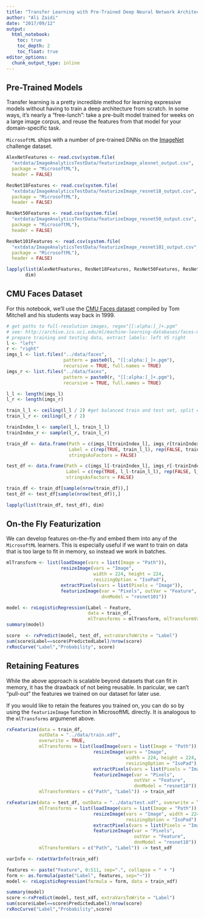 ```yaml
---
title: "Transfer Learning with Pre-Trained Deep Neural Network Architectures -- The Shallow End of Deep Learning"
author: "Ali Zaidi"
date: "2017/09/12"
output: 
  html_notebook:
    toc: true
    toc_depth: 2
    toc_float: true
editor_options: 
  chunk_output_type: inline
---
```


## Pre-Trained Models

Transfer learning is a pretty incredible method for learning expressive models without having to train a deep architecture from scratch. In some ways, it's nearly a "free-lunch": take a pre-built model trained for weeks on a large image corpus, and reuse the features from that model for your domain-specific task.

`MicrosoftML` ships with a number of pre-trained DNNs on the [ImageNet](http://www.image-net.org/) challenge dataset.

```r
AlexNetFeatures <- read.csv(system.file(
  "extdata/ImageAnalyticsTestData/featurizeImage_alexnet_output.csv",
  package = "MicrosoftML"), 
  header = FALSE)

ResNet18Features <- read.csv(system.file(
  "extdata/ImageAnalyticsTestData/featurizeImage_resnet18_output.csv",
  package = "MicrosoftML"),
  header = FALSE)

ResNet50Features <- read.csv(system.file(
  "extdata/ImageAnalyticsTestData/featurizeImage_resnet50_output.csv",
  package = "MicrosoftML"), 
  header = FALSE)

ResNet101Features <- read.csv(system.file(
  "extdata/ImageAnalyticsTestData/featurizeImage_resnet101_output.csv",
  package = "MicrosoftML"), 
  header = FALSE)

lapply(list(AlexNetFeatures, ResNet18Features, ResNet50Features, ResNet101Features),
       dim)
```

## CMU Faces Dataset

For this notebook, we'll use the [CMU Faces dataset](http://archive.ics.uci.edu/ml/datasets/CMU+Face+Images) compiled by Tom Mitchell and his students way back in 1999.

```r


# get paths to full-resolution images, regex"[[:alpha:]_]+.pgm"
# see: http://archive.ics.uci.edu/ml/machine-learning-databases/faces-mld/faces.data.html for image resolution info
# prepare training and testing data, extract labels: left VS right
l <- "left"
r <- "right"
imgs_l <- list.files("../data/faces",
                     pattern = paste0(l, "[[:alpha:]_]+.pgm"),
                     recursive = TRUE, full.names = TRUE)
imgs_r <- list.files("../data/faces",
                     pattern = paste0(r, "[[:alpha:]_]+.pgm"), 
                     recursive = TRUE, full.names = TRUE)

l_l <- length(imgs_l)
l_r <- length(imgs_r)

train_l_l <- ceiling(l_l / 2) #get balanced train and test set, split each class by half
train_l_r <- ceiling(l_r / 2)

trainIndex_l <- sample(l_l, train_l_l)
trainIndex_r <- sample(l_r, train_l_r)

train_df <- data.frame(Path = c(imgs_l[trainIndex_l], imgs_r[trainIndex_r]),
                       Label = c(rep(TRUE, train_l_l), rep(FALSE, train_l_r)),
                       stringsAsFactors = FALSE)

test_df <- data.frame(Path = c(imgs_l[-trainIndex_l], imgs_r[-trainIndex_r]),
                      Label = c(rep(TRUE, l_l-train_l_l), rep(FALSE, l_r-train_l_r)),
                      stringsAsFactors = FALSE)

train_df <- train_df[sample(nrow(train_df)),]
test_df <- test_df[sample(nrow(test_df)),]

lapply(list(train_df, test_df), dim)

```

## On-the Fly Featurization

We can develop features on-the-fly and embed them into any of the `MicrosoftML` learners. This is especially useful if we want to train on data that is too large to fit in memory, so instead we work in batches.


```r

mlTransform <- list(loadImage(vars = list(Image = "Path")),
                    resizeImage(vars = "Image", 
                                width = 224, height = 224, 
                                resizingOption = "IsoPad"),
                    extractPixels(vars = list(Pixels = "Image")),
                    featurizeImage(var = "Pixels", outVar = "Feature", 
                                   dnnModel = "resnet101"))

model <- rxLogisticRegression(Label ~ Feature, 
                              data = train_df,
                              mlTransforms = mlTransform, mlTransformVars = "Path")
summary(model)

score  <- rxPredict(model, test_df, extraVarsToWrite = "Label")
sum(score$Label==score$PredictedLabel)/nrow(score)
rxRocCurve("Label","Probability", score)

```

## Retaining Features

While the above approach is scalable beyond datasets that can fit in memory, it has the drawback of not being reusable. In paricular, we can't "pull-out" the features we trained on our dataset for later use.

If you would like to retain the features you trained on, you can do so by using the `featurizeImage` function in MicrosoftML directly. It is analogous to the `mlTransforms` argumenet above.

```r
rxFeaturize(data = train_df, 
            outData = "../data/train.xdf", 
            overwrite = TRUE,
            mlTransforms = list(loadImage(vars = list(Image = "Path")),
                                resizeImage(vars = "Image", 
                                            width = 224, height = 224, 
                                            resizingOption = "IsoPad"),
                                extractPixels(vars = list(Pixels = "Image")),
                                featurizeImage(var = "Pixels", 
                                               outVar = "Feature", 
                                               dnnModel = "resnet18")),
            mlTransformVars = c("Path", "Label")) -> train_xdf

rxFeaturize(data = test_df, outData = "../data/test.xdf", overwrite = TRUE,
            mlTransforms = list(loadImage(vars = list(Image = "Path")),
                                resizeImage(vars = "Image", width = 224, height = 224,
                                            resizingOption = "IsoPad"),
                                extractPixels(vars = list(Pixels = "Image")),
                                featurizeImage(var = "Pixels", 
                                               outVar = "Feature", 
                                               dnnModel = "resnet18")),
            mlTransformVars = c("Path", "Label")) -> test_xdf

varInfo <- rxGetVarInfo(train_xdf)

features <- paste("Feature", 0:511, sep=".", collapse = " + ")
form <- as.formula(paste("Label", features, sep="~"))
model <- rxLogisticRegression(formula = form, data = train_xdf)

summary(model)
score <-rxPredict(model, test_xdf, extraVarsToWrite = "Label")
sum(score$Label==score$PredictedLabel)/nrow(score)
rxRocCurve("Label","Probability",score)
```


